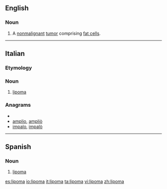 ==English==
{{wikipedia}}
===Noun===
{{en-noun}}
#{{pathology}} A [[nonmalignant]] [[tumor]] comprising [[fat cell]]s.

----
==Italian==

===Etymology===
{{confix|lipo|oma|lang=it}}

{{wikipedia|lang=it}}
===Noun===
{{it-noun|lipom|m|a|i}}

# {{context|oncology|lang=it}} [[#English|lipoma]]

===Anagrams===
* {{alphagram|ailmop}}
* [[amplio#Italian|amplio]], [[ampliò#Italian|ampliò]]
* [[impalo#Italian|impalo]], [[impalò#Italian|impalò]]

----

==Spanish==
{{wikipedia|lang=es}}
===Noun===
{{es-noun-m}}

# {{oncology|lang=es}} [[#English|lipoma]]

[[es:lipoma]]
[[io:lipoma]]
[[it:lipoma]]
[[ta:lipoma]]
[[vi:lipoma]]
[[zh:lipoma]]